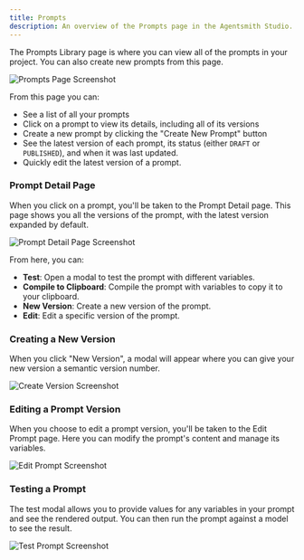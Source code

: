 ```yaml
---
title: Prompts
description: An overview of the Prompts page in the Agentsmith Studio.
---
```


The Prompts Library page is where you can view all of the prompts in your project. You can also create new prompts from this page.

![Prompts Page Screenshot](/studio-screenshots/prompts.png)

From this page you can:

- See a list of all your prompts
- Click on a prompt to view its details, including all of its versions
- Create a new prompt by clicking the "Create New Prompt" button
- See the latest version of each prompt, its status (either `DRAFT` or `PUBLISHED`), and when it was last updated.
- Quickly edit the latest version of a prompt.

### Prompt Detail Page

When you click on a prompt, you'll be taken to the Prompt Detail page. This page shows you all the versions of the prompt, with the latest version expanded by default.

![Prompt Detail Page Screenshot](/studio-screenshots/prompt-detail.png)

From here, you can:

- **Test**: Open a modal to test the prompt with different variables.
- **Compile to Clipboard**: Compile the prompt with variables to copy it to your clipboard.
- **New Version**: Create a new version of the prompt.
- **Edit**: Edit a specific version of the prompt.

### Creating a New Version

When you click "New Version", a modal will appear where you can give your new version a semantic version number.

![Create Version Screenshot](/studio-screenshots/create-version.png)

### Editing a Prompt Version

When you choose to edit a prompt version, you'll be taken to the Edit Prompt page. Here you can modify the prompt's content and manage its variables.

![Edit Prompt Screenshot](/studio-screenshots/edit-prompt.png)

### Testing a Prompt

The test modal allows you to provide values for any variables in your prompt and see the rendered output. You can then run the prompt against a model to see the result.

![Test Prompt Screenshot](/studio-screenshots/test-prompt.png)
